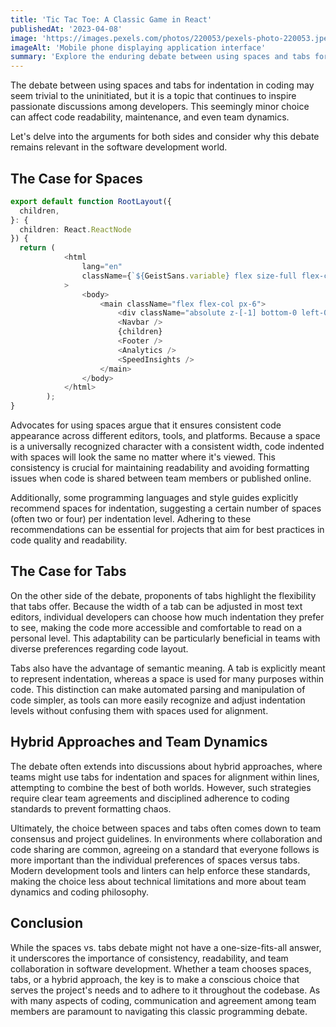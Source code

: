```yaml
---
title: 'Tic Tac Toe: A Classic Game in React'
publishedAt: '2023-04-08'
image: 'https://images.pexels.com/photos/220053/pexels-photo-220053.jpeg?auto=compress&cs=tinysrgb&w=480&h=360&dpr=2'
imageAlt: 'Mobile phone displaying application interface'
summary: 'Explore the enduring debate between using spaces and tabs for code indentation, and why this choice matters more than you might think.'
---
```


The debate between using spaces and tabs for indentation in coding may seem trivial to the uninitiated, but it is a topic that continues to inspire passionate discussions among developers. This seemingly minor choice can affect code readability, maintenance, and even team dynamics.

Let's delve into the arguments for both sides and consider why this debate remains relevant in the software development world.

## The Case for Spaces

```ts
export default function RootLayout({
  children,
}: {
  children: React.ReactNode
}) {
  return (
			<html
				lang="en"
				className={`${GeistSans.variable} flex size-full flex-col scroll-smooth antialiased bg-white text-black dark:text-white dark:bg-black`}
			>
				<body>
					<main className="flex flex-col px-6">
						<div className="absolute z-[-1] bottom-0 left-0 right-0 top-0 bg-[linear-gradient(to_right,#eeeeeeee_1px,transparent_1px),linear-gradient(to_bottom,#eeeeeeee_1px,transparent_1px)] dark:bg-[linear-gradient(to_right,#3333333e_1px,transparent_1px),linear-gradient(to_bottom,#3333333e_1px,transparent_1px)] bg-[size:14px_24px]" />
						<Navbar />
						{children}
						<Footer />
						<Analytics />
						<SpeedInsights />
					</main>
				</body>
			</html>
		);
}
```

Advocates for using spaces argue that it ensures consistent code appearance across different editors, tools, and platforms. Because a space is a universally recognized character with a consistent width, code indented with spaces will look the same no matter where it's viewed. This consistency is crucial for maintaining readability and avoiding formatting issues when code is shared between team members or published online.

Additionally, some programming languages and style guides explicitly recommend spaces for indentation, suggesting a certain number of spaces (often two or four) per indentation level. Adhering to these recommendations can be essential for projects that aim for best practices in code quality and readability.

## The Case for Tabs

On the other side of the debate, proponents of tabs highlight the flexibility that tabs offer. Because the width of a tab can be adjusted in most text editors, individual developers can choose how much indentation they prefer to see, making the code more accessible and comfortable to read on a personal level. This adaptability can be particularly beneficial in teams with diverse preferences regarding code layout.

Tabs also have the advantage of semantic meaning. A tab is explicitly meant to represent indentation, whereas a space is used for many purposes within code. This distinction can make automated parsing and manipulation of code simpler, as tools can more easily recognize and adjust indentation levels without confusing them with spaces used for alignment.

## Hybrid Approaches and Team Dynamics

The debate often extends into discussions about hybrid approaches, where teams might use tabs for indentation and spaces for alignment within lines, attempting to combine the best of both worlds. However, such strategies require clear team agreements and disciplined adherence to coding standards to prevent formatting chaos.

Ultimately, the choice between spaces and tabs often comes down to team consensus and project guidelines. In environments where collaboration and code sharing are common, agreeing on a standard that everyone follows is more important than the individual preferences of spaces versus tabs. Modern development tools and linters can help enforce these standards, making the choice less about technical limitations and more about team dynamics and coding philosophy.

## Conclusion

While the spaces vs. tabs debate might not have a one-size-fits-all answer, it underscores the importance of consistency, readability, and team collaboration in software development. Whether a team chooses spaces, tabs, or a hybrid approach, the key is to make a conscious choice that serves the project's needs and to adhere to it throughout the codebase. As with many aspects of coding, communication and agreement among team members are paramount to navigating this classic programming debate.
